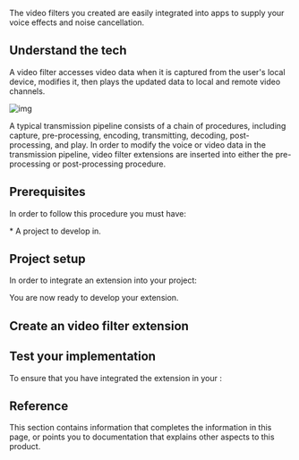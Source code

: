 


The video filters you created are easily integrated into apps to supply your voice effects and noise cancellation.

## Understand the tech

A video filter accesses video data when it is captured from the user's local device, modifies it, then plays the updated data to local and remote video channels.

![img](/images/video-sdk/extension-video-filter.png)

A typical transmission pipeline consists of a chain of procedures, including capture, pre-processing, encoding, transmitting, decoding, post-processing, and play. In order to modify the voice or video data in the transmission pipeline, video filter extensions are inserted into either the pre-processing or post-processing procedure.

## Prerequisites

In order to follow this procedure you must have:

<Prerequisites />
* A project to develop in.

## Project setup

In order to integrate an extension into your project:

<ProjectSetup />

You are now ready to develop your extension.

## Create an video filter extension

<ProjectImplimentation />

## Test your implementation

To ensure that you have integrated the extension in your <Vpl k="CLIENT" />:

<ProjectTest />

## Reference

This section contains information that completes the information in this page, or points you to documentation that explains other aspects to this product.

<Reference />